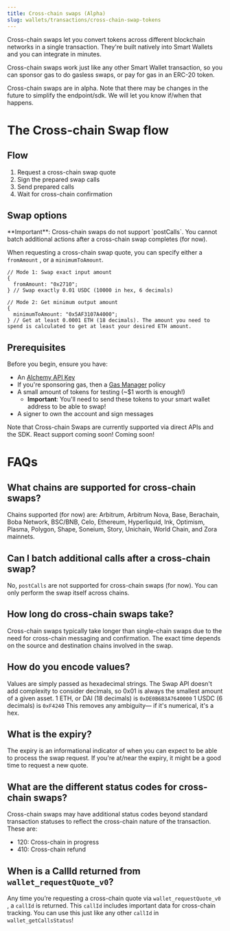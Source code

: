 ```yaml
---
title: Cross-chain swaps (Alpha)
slug: wallets/transactions/cross-chain-swap-tokens
---
```


Cross-chain swaps let you convert tokens across different blockchain networks in a single transaction. They're built natively into Smart Wallets and you can integrate in minutes.

Cross-chain swaps work just like any other Smart Wallet transaction, so you can sponsor gas to do gasless swaps, or pay for gas in an ERC-20 token.

<Tip>
  Cross-chain swaps are in alpha. Note that there may be changes in the future
  to simplify the endpoint/sdk. We will let you know if/when that happens.
</Tip>

# The Cross-chain Swap flow

## **Flow**

1. Request a cross-chain swap quote
2. Sign the prepared swap calls
3. Send prepared calls
4. Wait for cross-chain confirmation

## **Swap options**

<Info>
  **Important**: Cross-chain swaps do not support `postCalls`. You cannot batch
  additional actions after a cross-chain swap completes (for now).
</Info>

When requesting a cross-chain swap quote, you can specify either a `fromAmount` , or a `minimumToAmount`.

```tsx
// Mode 1: Swap exact input amount
{
  fromAmount: "0x2710";
} // Swap exactly 0.01 USDC (10000 in hex, 6 decimals)

// Mode 2: Get minimum output amount
{
  minimumToAmount: "0x5AF3107A4000";
} // Get at least 0.0001 ETH (18 decimals). The amount you need to spend is calculated to get at least your desired ETH amount.
```

## Prerequisites

Before you begin, ensure you have:

- An [Alchemy API Key](https://dashboard.alchemy.com/apps)
- If you're sponsoring gas, then a [Gas Manager](https://dashboard.alchemy.com/gas-manager/policy/create) policy
- A small amount of tokens for testing (~$1 worth is enough!)
  - **Important**: You'll need to send these tokens to your smart wallet address to be able to swap!
- A signer to own the account and sign messages

<Info>
  Note that Cross-chain Swaps are currently supported via direct APIs and the
  SDK. React support coming soon!
</Info>

<Tabs>
  <Tab title="APIs">
    <Markdown src="api.mdx" />
  </Tab>
  <Tab title="JavaScript">
    <Markdown src="client.mdx" />
  </Tab>
  <Tab title="React">Coming soon!</Tab>
</Tabs>

# FAQs

## What chains are supported for cross-chain swaps?

Chains supported (for now) are: Arbitrum, Arbitrum Nova, Base, Berachain, Boba Network, BSC/BNB, Celo, Ethereum, Hyperliquid, Ink, Optimism, Plasma, Polygon, Shape, Soneium, Story, Unichain, World Chain, and Zora mainnets.

## Can I batch additional calls after a cross-chain swap?

No, `postCalls` are not supported for cross-chain swaps (for now). You can only perform the swap itself across chains.

## How long do cross-chain swaps take?

Cross-chain swaps typically take longer than single-chain swaps due to the need for cross-chain messaging and confirmation. The exact time depends on the source and destination chains involved in the swap.

## How do you encode values?

Values are simply passed as hexadecimal strings. The Swap API doesn't add complexity to consider decimals, so 0x01 is always the smallest amount of a given asset.
1 ETH, or DAI (18 decimals) is `0xDE0B6B3A7640000`
1 USDC (6 decimals) is `0xF4240`
This removes any ambiguity— if it's numerical, it's a hex.

## What is the expiry?

The expiry is an informational indicator of when you can expect to be able to process the swap request. If you're at/near the expiry, it might be a good time to request a new quote.

## What are the different status codes for cross-chain swaps?

Cross-chain swaps may have additional status codes beyond standard transaction statuses to reflect the cross-chain nature of the transaction. These are:

- 120: Cross-chain in progress
- 410: Cross-chain refund

## When is a CallId returned from `wallet_requestQuote_v0`?

Any time you’re requesting a cross-chain quote via `wallet_requestQuote_v0` , a `callId` is returned. This `callId` includes important data for cross-chain tracking. You can use this just like any other `callId` in `wallet_getCallsStatus`!
